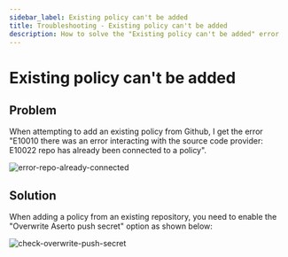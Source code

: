 ```yaml
---
sidebar_label: Existing policy can't be added
title: Troubleshooting - Existing policy can't be added
description: How to solve the "Existing policy can't be added" error
---
```


# Existing policy can't be added

## Problem

When attempting to add an existing policy from Github, I get the error "E10010 there was an error interacting with the source code provider: E10022 repo has already been connected to a policy".

![error-repo-already-connected](/troubleshooting/error-repo-already-connected.png)

## Solution

When adding a policy from an existing repository, you need to enable the "Overwrite Aserto push secret" option as shown below:

![check-overwrite-push-secret](/troubleshooting/check-overwrite-push-secret.png)
